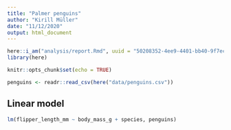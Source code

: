 ```yaml
---
title: "Palmer penguins"
author: "Kirill Müller"
date: "11/12/2020"
output: html_document
---
```


```r
here::i_am("analysis/report.Rmd", uuid = "50208352-4ee9-4401-bb40-9f7ec81050da")
library(here)

knitr::opts_chunk$set(echo = TRUE)

penguins <- readr::read_csv(here("data/penguins.csv"))
```

## Linear model

```r
lm(flipper_length_mm ~ body_mass_g + species, penguins)
```
